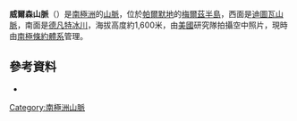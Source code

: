 {{coord|72|15|S|061|50|W|type:mountain|display=title}}

'''威爾森山脈'''（{{lang-en|Wilson Mountains}}）是[[南極洲|南極洲]]的[[山脈|山脈]]，位於[[帕爾默地|帕爾默地]]的[[梅爾茲半島|梅爾茲半島]]，西面是[[迪圖瓦山脈|迪圖瓦山脈]]，南面是[[德凡特冰川|德凡特冰川]]，海拔高度約1,600米，由[[美國|美國]]研究隊拍攝空中照片，現時由[[南極條約體系|南極條約體系]]管理。

==參考資料==
*{{gnis|id=16685|type=antarid}}

{{Antarctica-geo-stub}}
[[Category:南極洲山脈|Category:南極洲山脈]]